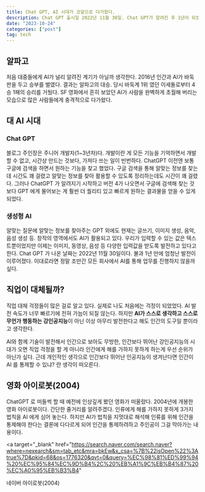 ```yaml
---
title: Chat GPT, AI 시대가 코앞으로 다가왔다.
description: Chat GPT 출시일 2022년 11월 30일. Chat GPT가 알려진 후 1년이 되었다.
date: "2023-10-24"
categories: ["post"]
tag: tech
---
```


## 알파고

처음 대중들에게 AI가 널리 알려진 계기가 아닐까 생각한다. 2016년 인간과 AI가 바둑판을 두고 승부를 벌였다.
결과는 알파고의 대승. 당시 바둑계 1위 였던 이세돌로부터 4승 1패의 승리를 거뒀다. SF 영화에서 흔히 보았던
AI가 사람을 완벽하게 초월해 버리는 모습으로 많은 사람들에게 충격적으로 다가왔다.

## 대 AI 시대

### Chat GPT

블로그 주인장은 주니어 개발자(1~3년차)다. 개발이란 게 모든 기능을 기억하면서 개발할 수 없고,
시간상 만드는 것보다, 가져다 쓰는 일이 빈번하다. ChatGPT 이전엔 보통 구글에 검색을 하면서 원하는 기능을 찾고 했었다.
구글 검색을 통해 알맞는 정보를 찾는데 시간도 꽤 걸렸고 알맞는 정보를 찾아 활용할 수 있도록 정리하는데도 시간이 꽤 걸렸다.
그러나 ChatGPT 가 알려지기 시작하고 버전 4가 나오면서 구글에 검색해 찾는 것보다
GPT 에게 물어보는 게 훨씬 더 퀄리티 있고 빠르게 원하는 결과물을 얻을 수 있게 되었다.

### 생성형 AI

알맞는 질문에 알맞는 정보를 찾아주는 GPT 외에도 현재는 글쓰기, 이미지 생성, 음악, 음성 생성 등.
창작의 영역에서도 AI가 활용되고 있다. 우리가 입력할 수 있는 값은 텍스트뿐이었지만 이제는 이미지, 동영상, 음성 등
다양한 입력값을 받도록 발전하고 있다고 한다. Chat GPT 가 나온 날짜는 2022년 11월 30일이다.
불과 1년 만에 엄청난 발전이 이루어졌다. 이대로라면 정말 조만간 모든 회사에서 AI를 통해 업무를 진행하지 않을까 싶다.

## 직업이 대체될까?

직업 대체 걱정들이 많은 걸로 알고 있다. 실제로 나도 처음에는 걱정이 되었었다.
AI 발전 속도가 너무 빠르기에 전혀 가늠이 되질 않는다.
하지만 **AI가 스스로 생각하고 스스로 무언가 행동하는 강인공지능**이 아닌 이상 아무리
발전한다고 해도 인간의 도구일 뿐이라고 생각한다.

AI와 함께 기술이 발전해서 인간으로 보아도 무방한, 인간보다 뛰어난 강인공지능의 시대가 오면
직업 걱정을 할 게 아니라 인간에게 해를 가하지 못하게 하는게 우선 순위가 아닌가 싶다.
근데 개인적인 생각으로 인간보다 뛰어난 인공지능이 생겨난다면 인간이 AI 를 통제할 수 있냐? 란 생각이 떠오른다.

## 영화 아이로봇(2004)

ChatGPT 로 떠들썩 할 때 예전에 인상깊게 봤던 영화가 떠올랐다.
2004년에 개봉한 영화 아이로봇이다. 간단한 줄거리를 알려주겠다.
인류에게 해를 가하지 못하게 3가지 법칙을 AI 에게 심어 놓는다. 하지만 AI가 법칙을 지멋대로 해석해
인류를 위해 인간을 통제해야 한다는 결론에 다다르게 되어 인간을 통제하려하고 주인공이 그걸 막아가는 내용이다.

<a
  target="_blank"
  href="https://search.naver.com/search.naver?where=nexearch&sm=tab_etc&mra=bkEw&x_csa=%7B%22isOpen%22%3Atrue%7D&pkid=68&os=1776320&qvt=0&query=%EC%98%81%ED%99%94%20%EC%95%84%EC%9D%B4%2C%20%EB%A1%9C%EB%B4%87%20%EC%A0%95%EB%B3%B4"
>
  네이버 아이로봇(2004)
</a>
